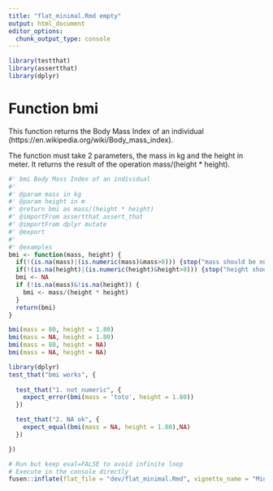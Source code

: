 ```yaml
---
title: "flat_minimal.Rmd empty"
output: html_document
editor_options: 
  chunk_output_type: console
---
```


```r
library(testthat)
library(assertthat)
library(dplyr)
```

<!--
 You need to run the 'description' chunk in the '0-dev_history.Rmd' file before continuing your code there.
-->

# Function bmi

This function returns the Body Mass Index of an individual (https://en.wikipedia.org/wiki/Body_mass_index).

The function must take 2 parameters, the mass in kg and the height in meter. It returns the result of the operation mass/(height * height).

```r
#' bmi Body Mass Index of an individual
#'
#' @param mass in kg
#' @param height in m
#' @return bmi as mass/(height * height)
#' @importFrom assertthat assert_that
#' @importFrom dplyr mutate
#' @export
#'
#' @examples
bmi <- function(mass, height) {
  if(!(is.na(mass)|(is.numeric(mass)&mass>0))) {stop("mass should be numeric and >0")}
  if(!(is.na(height)|(is.numeric(height)&height>0))) {stop("height should be numeric and >0")}
  bmi <- NA
  if (!is.na(mass)&!is.na(height)) {
    bmi <- mass/(height * height)
  }
  return(bmi)
}
```

```r
bmi(mass = 80, height = 1.80)
bmi(mass = NA, height = 1.80)
bmi(mass = 80, height = NA)
bmi(mass = NA, height = NA)
```

```r
library(dplyr)
test_that("bmi works", {
  
  test_that("1. not numeric", {
    expect_error(bmi(mass = 'toto', height = 1.80))
  })

  test_that("2. NA ok", {
    expect_equal(bmi(mass = NA, height = 1.80),NA)
  })

})
```


```r
# Run but keep eval=FALSE to avoid infinite loop
# Execute in the console directly
fusen::inflate(flat_file = "dev/flat_minimal.Rmd", vignette_name = "Minimal")
```
